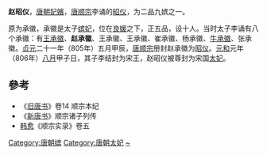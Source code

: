 {{東亞女性歷史人物
|名稱 =赵昭仪
|身份 =
|國家 =
|屆數 =
|最高職務 =
|前任 = 
|繼任 = 
|畫像=
|說明=
|姓=[[赵姓|赵]]
|名=
|姓名=
|字=
|官職 =
|封爵 =
|职业 =
|位號=承徽→昭仪
|位階
|御稱號 =<!--日本皇族之稱號-->
|宮號1 =<!--日本皇族之宮號-->
|宮號2 =<!--朝鮮王族之宮號-->
|封地 =
|神號 =
|尊號 =
|族裔 = 
|旗籍 =<!--清朝旗人專用-->
|氏族 =
|府邸 =
|世系 = 
|初名 =
|乳名 =<!--日本、朝鮮、琉球以外人物用-->
|幼名 =<!--日本人用-->
|兒名 =<!--朝鮮人用-->
|童名 =<!--琉球人用-->
|小字=
|號=
|法號=
|院號=
|其他名號=
|出生年=
|出生地=
|婚年=
|逝世年=
|逝世地=
|諡號=
|墳墓=
|父親=
|嫡母=
|母親=
|夫=[[唐顺宗|唐顺宗]]李诵
|婚姻名份=
|夫之父=[[唐德宗|唐德宗]]
|夫之母=[[昭德皇后|王皇后]]
|夫之嫡母=
|兄弟=
|姊妹=
|嫡兄弟=
|嫡姊妹=
|庶兄弟=
|庶姊妹=
|同胞兄弟=
|同胞姊妹=
|異母兄弟=
|異母姊妹=
|異父兄弟=
|異父姊妹=
|繼兄弟=
|繼姊妹=
|子=宋王[[李结|李结]]
|女=
|養子=
|養女=
|繼女=
|其他親屬 =
|經歷 = 
|著作 =
|注釋=
}}
'''赵昭仪'''，[[唐朝|唐朝]][[妃嬪|妃嬪]]，[[唐顺宗|唐顺宗]]李诵的[[昭仪|昭仪]]，为二品九嫔之一。

原为承徽，承徽是太子[[嫔妃|嫔妃]]，位在[[良媛|良媛]]之下，正五品，设十人。当时太子李诵有八个承徽：有[[王昭仪_(唐顺宗)|王承徽]]、'''赵承徽'''、王承徽、王承徽、崔承徽、杨承徽、[[牛昭容|牛承徽]]、张承徽。[[貞元_(唐朝)|贞元]]二十一年（805年）五月甲辰，[[唐顺宗|唐顺宗]]册封赵承徽为[[昭仪|昭仪]]。[[元和_(唐朝)|元和]]元年（806年）[[八月|八月]]甲子日，其子李结封为宋王，赵昭仪被尊封为宋国[[太妃|太妃]]。

==參考==
*《[[旧唐书|旧唐书]]》卷14 顺宗本纪
*《[[新唐书|新唐书]]》顺宗诸子列传
*[[韩愈|韩愈]]《顺宗实录》卷五
{{DEFAULTSORT:Z}}
[[Category:唐朝嫔|Category:唐朝嫔]]
[[Category:唐朝太妃|Category:唐朝太妃]]
[[Category:赵姓|~]]
